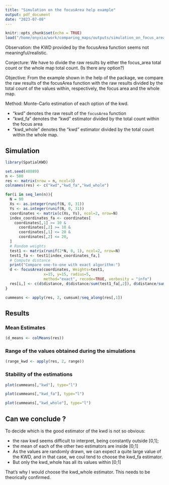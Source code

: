 ```yaml
---
title: "Simulation on the focusArea help example"
output: pdf_document
date: "2023-07-08"
---
```


```r
knitr::opts_chunk$set(echo = TRUE)
load("/home/onyxia/work/comparing_maps/outputs/simulation_on_focus_area_example_results_500sims.RData")
```


Observation: the KWD provided by the focusArea function seems not meaningful/realistic.

Conjecture: We have to divide the raw results by either the focus_area total count or 
the whole map total count. (Is there any option?)

Objective: From the example shown in the help of the package, we compare the raw results 
of the focusArea function with the raw results divided by the total count of the values 
within, respectively, the focus area and the whole map.

Method: Monte-Carlo estimation of each option of the kwd.

- "kwd" denotes the raw result of the `focusArea` function
- "kwd_fa" denotes the "kwd" estimator divided by the total count within the focus area
- "kwd_whole" denotes the "kwd" estimator divided by the total count within the whole map.


## Simulation

```r
library(SpatialKWD)

set.seed(40889)
n <- 500
res <- matrix(nrow = n, ncol=3)
colnames(res) <- c("kwd","kwd_fa","kwd_whole")

for(i in seq_len(n)){
  N = 90
  Xs <- as.integer(runif(N, 0, 31))
  Ys <- as.integer(runif(N, 0, 31))
  coordinates <- matrix(c(Xs, Ys), ncol=2, nrow=N)
  index_coordinates_fa <- coordinates[
    coordinates[,1] >= 10 &
      coordinates[,2] >= 10 &
      coordinates[,1] <= 20 &
      coordinates[,2] <= 20,
  ]
  # Random weights
  test1 <- matrix(runif(2*N, 0, 1), ncol=2, nrow=N)
  test1_fa <- test1[index_coordinates_fa,]
  # Compute distance
  print("Compare one-to-one with exact algorithm:")
  d <- focusArea(coordinates, Weights=test1,
                 x=15, y=15, radius=5,
                 method="exact", recode=TRUE, verbosity = "info")
  res[i,] <- c(d$distance, d$distance/sum(test1_fa[,2]), d$distance/sum(test1[,2]))
}
```

```r
cummeans <- apply(res, 2, cumsum)/seq_along(res[,1])
```


## Results 


### Mean Estimates

```r
(d_means <- colMeans(res))
```


### Range of the values obtained during the simulations

```r
(range_kwd <- apply(res, 2, range))
```


### Stability of the estimations

```r
plot(cummeans[,"kwd"], type="l")
```


```r
plot(cummeans[,"kwd_fa"], type="l")
```


```r
plot(cummeans[,"kwd_whole"], type="l")
```

## Can we conclude ?

To decide which is the good estimator of the kwd is not so obvious:  

- the raw kwd seems difficult to interpret, being constantly outside [0,1];
- the mean of each of the other two estimators are inside [0;1]
- As the values are randomly drawn, we can expect a quite large value of the KWD,
and in that case, we coul tend to choose the kwd_fa estimator.
- But only the kwd_whole has all its values within [0;1]

That's why I would choose the kwd_whole estimator.
This needs to be theorically confirmed.


